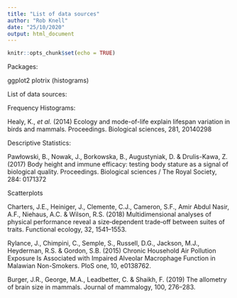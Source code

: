 ```yaml
---
title: "List of data sources"
author: "Rob Knell"
date: "25/10/2020"
output: html_document
---
```


```r
knitr::opts_chunk$set(echo = TRUE)
```
Packages:

ggplot2
plotrix (histograms)


List of data sources:

Frequency Histograms:

Healy, K., *et al.* (2014) Ecology and mode-of-life explain lifespan variation in birds and mammals. Proceedings. Biological sciences, 281, 20140298

Descriptive Statistics:

Pawłowski, B., Nowak, J., Borkowska, B., Augustyniak, D. & Drulis-Kawa, Z. (2017) Body height and immune efficacy: testing body stature as a signal of biological quality. Proceedings. Biological sciences / The Royal Society, 284: 0171372

Scatterplots

Charters, J.E., Heiniger, J., Clemente, C.J., Cameron, S.F., Amir Abdul Nasir, A.F., Niehaus, A.C. & Wilson, R.S. (2018) Multidimensional analyses of physical performance reveal a size‐dependent trade‐off between suites of traits. Functional ecology, 32, 1541–1553.

Rylance, J., Chimpini, C., Semple, S., Russell, D.G., Jackson, M.J., Heyderman, R.S. & Gordon, S.B. (2015) Chronic Household Air Pollution Exposure Is Associated with Impaired Alveolar Macrophage Function in Malawian Non-Smokers. PloS one, 10, e0138762.

Burger, J.R., George, M.A., Leadbetter, C. & Shaikh, F. (2019) The allometry of brain size in mammals. Journal of mammalogy, 100, 276–283. 